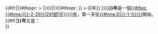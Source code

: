 {{#if:{{{1|}}}|{{#ifexpr: {{{1|}}} > {{CURRENTYEAR}}|{{Future}}}}}}{{yearTOC|{{{1|{{CURRENTYEAR}}}}}|{{{other<includeonly>|</includeonly>}}}}}{{#ifexpr: {{{1|{{CURRENTYEAR}}}}} > 0|{{C21YearInTopic|{{{1|{{CURRENTYEAR}}}}}年}}
{{Year in other calendars|year={{{1|{{CURRENTYEAR}}}}}}}}}'''{{{1|{{CURRENTYEAR}}}}}年'''是一個[[{{{2|{{#ifeq:{{#time:j|{{{1|{{CURRENTYEAR}}}}}-2-29}}|29|閏|平}}}}}年]]，第一天從[[星期{{{3|{{#time:D|{{{1|{{CURRENTYEAR}}}}}-1-1}}}}}]]開始。{{#if:{{{4|}}}|'''{{{1|{{CURRENTYEAR}}}}}年'''又是：<br>{{{4}}}}}<noinclude>
{{doc}}</noinclude>